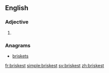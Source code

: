 ==English==

===Adjective===
{{head|en|adjective superlative form}}

# {{en-superlative of|brisk}}

===Anagrams===
* [[briskets#English|briskets]]

[[fr:briskest]]
[[simple:briskest]]
[[sv:briskest]]
[[zh:briskest]]